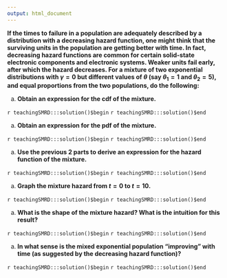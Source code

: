 ```yaml
---
output: html_document
---
```


__If the times to failure in a population are adequately described by a distribution with a decreasing hazard function, one might think that the surviving units in the population are getting better with time.  In fact, decreasing hazard functions are common for certain solid-state electronic components and electronic systems.  Weaker units fail early, after which the hazard decreases. For a mixture of two exponential distributions with $\gamma=0$ but different values of  $\theta$ (say $\theta_{1}=1$ and $\theta_{2}=5$), and equal proportions from the two populations, do the following:__

a. __Obtain an expression for the cdf of the mixture.__

`r teachingSMRD:::solution()$begin`
`r teachingSMRD:::solution()$end`

a. __Obtain an expression for the pdf of the mixture.__

`r teachingSMRD:::solution()$begin`
`r teachingSMRD:::solution()$end`

a. __Use the previous 2 parts to derive an expression for the hazard function  of the mixture.__

`r teachingSMRD:::solution()$begin`
`r teachingSMRD:::solution()$end`

a. __Graph the mixture hazard from $t=0$ to $t=10$.__

`r teachingSMRD:::solution()$begin`
`r teachingSMRD:::solution()$end`

a. __What is the shape of the mixture hazard? What is the intuition for this result?__

`r teachingSMRD:::solution()$begin`
`r teachingSMRD:::solution()$end`

a. __In what sense is the mixed exponential population "improving" with time (as suggested by the decreasing hazard function)?__

`r teachingSMRD:::solution()$begin`
`r teachingSMRD:::solution()$end`
